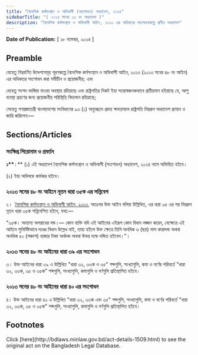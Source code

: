 ```yaml
---
title: "বৈদেশিক কর্মসংস্থান ও অভিবাসী (সংশোধন) অধ্যাদেশ, ২০২৪"
sidebarTitle: "( ২০২৪ সনের ১৩ নং অধ্যাদেশ )"
description: "বৈদেশিক কর্মসংস্থান ও অভিবাসী আইন, ২০১৩ এর অধিকতর সংশোধনকল্পে প্রণীত অধ্যাদেশ"
---
```


**Date of Publication:** [ ১৮ নভেম্বর, ২০২৪ ]

## Preamble

যেহেতু নিম্নবর্ণিত উদ্দেশ্যসমূহ পূরণকল্পে বৈদেশিক কর্মসংস্থান ও অভিবাসী আইন, ২০১৩ (২০১৩ সনের ৪৮ নং আইন) এর অধিকতর সংশোধন করা সমীচীন ও প্রয়োজনীয়; এবং

যেহেতু সংসদ ভাঙ্গিয়া যাওয়া অবস্থায় রহিয়াছে এবং রাষ্ট্রপতির নিকট ইহা সন্তোষজনকভাবে প্রতীয়মান হইয়াছে যে, আশু ব্যবস্থা গ্রহণের জন্য প্রয়োজনীয় পরিস্থিতি বিদ্যমান রহিয়াছে;

সেহেতু গণপ্রজাতন্ত্রী বাংলাদেশের সংবিধানের ৯৩ (১) অনুচ্ছেদে প্রদত্ত ক্ষমতাবলে রাষ্ট্রপতি নিম্নরূপ অধ্যাদেশ প্রণয়ন ও জারি করিলেন:—

## Sections/Articles

### সংক্ষিপ্ত শিরোনাম ও প্রবর্তন

**১\*\***।\*\* (১) এই অধ্যাদেশ বৈদেশিক কর্মসংস্থান ও অভিবাসী (সংশোধন) অধ্যাদেশ, ২০২৪ নামে অভিহিত হইবে।

(২) ইহা অবিলম্বে কার্যকর হইবে।

### ২০১৩ সনের ৪৮ নং আইনে নূতন ধারা ৩৫ক এর সন্নিবেশ

২।  [বৈদেশিক কর্মসংস্থান ও অভিবাসী আইন, ২০১৩](/laws/act-1131 "বৈদেশিক কর্মসংস্থান ও অভিবাসী আইন, ২০১৩"), অতঃপর উক্ত আইন বলিয়া উল্লিখিত, এর ধারা ৩৫ এর পর নিম্নরূপ নূতন ধারা ৩৫ক সন্নিবেশিত হইবে, যথা:—

"৩৫ক। অন্যান্য অপরাধের দন্ড।— কোন ব্যক্তি যদি এই আইনের এইরূপ কোন বিধান লঙ্ঘন করেন, যেক্ষেত্রে এই আইনে সুনির্দিষ্টভাবে দণ্ডের বিধান উল্লেখ নাই, তাহা হইলে উক্ত ক্ষেত্রে তিনি অনধিক ৬ (ছয়) মাস কারাদন্ড অথবা অনধিক ৫০ (পঞ্চাশ) হাজার টাকা অর্থদন্ড অথবা উভয় দন্ডে দন্ডিত হইবেন।"।

### ২০১৩ সনের ৪৮ নং আইনের ধারা ৩৯ এর সংশোধন

৩। উক্ত আইনের ধারা ৩৯ এ উল্লিখিত "ধারা ৩২, ৩৩ক ও ৩৫" শব্দগুলি, সংখ্যাগুলি, কমা ও বর্ণের পরিবর্তে "ধারা ৩২, ৩৩ক, ৩৫ ও ৩৫ক” শব্দগুলি, সংখ্যাগুলি, কমাগুলি ও বর্ণগুলি প্রতিস্থাপিত হইবে।

### ২০১৩ সনের ৪৮ নং আইনের ধারা ৪০ এর সংশোধন

৪। উক্ত আইনের ধারা ৪০ এ উল্লিখিত "ধারা ৩২, ৩৩ক এবং ৩৫" শব্দগুলি, সংখ্যাগুলি, কমা ও বর্ণের পরিবর্তে "ধারা ৩২, ৩৩ক, ৩৫ ও ৩৫ক" শব্দগুলি, সংখ্যাগুলি, কমাগুলি ও বর্ণগুলি প্রতিস্থাপিত হইবে।

## Footnotes

<Note>
  Click [here](http://bdlaws.minlaw.gov.bd/act-details-1509.html) to see the original act on the Bangladesh Legal Database.
</Note>

